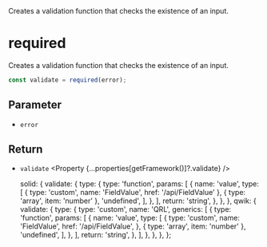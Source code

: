 
<Title>required</Title>
<Description>
  Creates a validation function that checks the existence of an input.
</Description>

# required

Creates a validation function that checks the existence of an input.

```ts
const validate = required(error);
```

## Parameter

- `error` <Property type="string" />

## Return

- `validate` <Property {...properties[getFramework()]?.validate} />

  solid: {
    validate: {
      type: {
        type: 'function',
        params: [
          {
            name: 'value',
            type: [
              { type: 'custom', name: 'FieldValue', href: '/api/FieldValue' },
              { type: 'array', item: 'number' },
              'undefined',
            ],
          },
        ],
        return: 'string',
      },
    },
  },
  qwik: {
    validate: {
      type: {
        type: 'custom',
        name: 'QRL',
        generics: [
          {
            type: 'function',
            params: [
              {
                name: 'value',
                type: [
                  {
                    type: 'custom',
                    name: 'FieldValue',
                    href: '/api/FieldValue',
                  },
                  { type: 'array', item: 'number' },
                  'undefined',
                ],
              },
            ],
            return: 'string',
          },
        ],
      },
    },
  },
};
